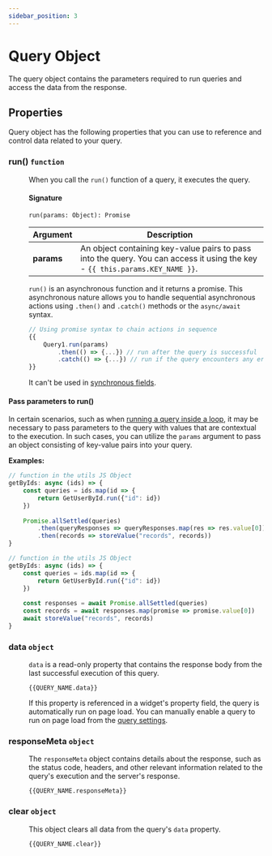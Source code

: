 ```yaml
---
sidebar_position: 3
---
```


# Query Object

The query object contains the parameters required to run queries and access the data from the response.


## Properties

Query object has the following properties that you can use to reference and control data related to your query.

### run() `function`

<dd>

When you call the `run()` function of a query, it executes the query. 

#### Signature

```
run(params: Object): Promise
```

| Argument      | Description                                                                                         |
| ------------- | --------------------------------------------------------------------------------------------------- |
| **params**    | An object containing key-value pairs to pass into the query. You can access it using the key - `{{ this.params.KEY_NAME }}`. |


`run()` is an asynchronous function and it returns a promise. This asynchronous nature allows you to handle sequential asynchronous actions using `.then()` and `.catch()` methods or the `async/await` syntax.

```javascript
// Using promise syntax to chain actions in sequence
{{
    Query1.run(params)
        .then(() => {...}) // run after the query is successful
        .catch(() => {...}) // run if the query encounters any errors
}}
```
It can't be used in [synchronous fields](/core-concepts/writing-code/workflows#display-data-from-async-js-function).

</dd>

#### Pass parameters to run()

In certain scenarios, such as when [running a query inside a loop](/connect-data/how-to-guides/how-to-pass-params-to-an-api), it may be necessary to pass parameters to the query with values that are contextual to the execution. In such cases, you can utilize the `params` argument to pass an object consisting of key-value pairs into your query.

**Examples:**

<!-- You cannot indent these MDX tags or their content. It breaks the page. -->
<Tabs queryString="current-run-style">
<TabItem label="Promise chains" value="promise-chains">

```javascript
// function in the utils JS Object
getByIds: async (ids) => {
    const queries = ids.map(id => {
        return GetUserById.run({"id": id})
    })
    
    Promise.allSettled(queries)
        .then(queryResponses => queryResponses.map(res => res.value[0]))
        .then(records => storeValue("records", records))
}
```

</TabItem>
<TabItem label="async/await" value="async-await">

```javascript
// function in the utils JS Object
getByIds: async (ids) => {
    const queries = ids.map(id => {
        return GetUserById.run({"id": id})
    })
    
    const responses = await Promise.allSettled(queries)
    const records = await responses.map(promise => promise.value[0])
    await storeValue("records", records)
}
```

</TabItem>
</Tabs>



### data `object`

<dd>

`data` is a read-only property that contains the response body from the last successful execution of this query. 

```
{{QUERY_NAME.data}}
```
If this property is referenced in a widget's property field, the query is automatically run on page load. You can manually enable a query to run on page load from the [query settings](/connect-data/reference/query-settings).

</dd>

### responseMeta `object`

<dd>

The `responseMeta` object contains details about the response, such as the status code, headers, and other relevant information related to the query's execution and the server's response.

```
{{QUERY_NAME.responseMeta}}
```

</dd>

### clear `object`

<dd>

This object clears all data from the query's `data` property.

``` 
{{QUERY_NAME.clear}}
```

</dd>